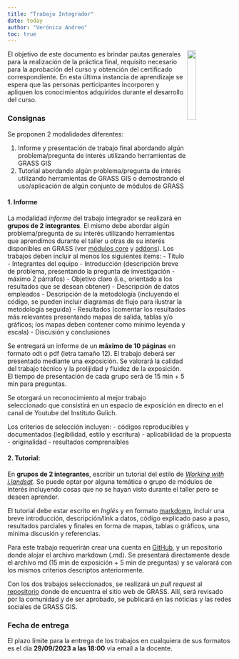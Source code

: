 ```yaml
---
title: "Trabajo Integrador"
date: today
author: "Verónica Andreo"
toc: true
---
```


<img align="right" src="assets/img/grass_logo_alphab.png" width="20%">


El objetivo de este documento es brindar pautas generales para la realización 
de la práctica final, requisito necesario para la aprobación del curso y 
obtención del certificado correspondiente. En esta última 
instancia de aprendizaje se espera que las personas perticipantes incorporen y 
apliquen los conocimientos adquiridos durante el desarrollo del curso. 

### Consignas

Se proponen 2 modalidades diferentes:

1. Informe y presentación de trabajo final abordando algún problema/pregunta de 
interés utilizando herramientas de GRASS GIS
1. Tutorial abordando algún problema/pregunta de interés utilizando herramientas
de GRASS GIS o demostrando el uso/aplicación de algún conjunto de módulos de GRASS


#### 1. Informe

La modalidad *informe* del trabajo integrador se realizará en 
**grupos de 2 integrantes**. 
El mismo debe abordar algún problema/pregunta de su interés utilizando 
herramientas que aprendimos durante el taller u otras de su interés disponibles
en GRASS (ver [módulos core](https://grass.osgeo.org/grass-stable/manuals/full_index.html) 
y [addons](https://grass.osgeo.org/grass-stable/manuals/addons/)).
Los trabajos deben incluir al menos los siguientes ítems:
  - Título
  - Integrantes del equipo
  - Introducción (descripción breve de problema, presentando la pregunta de 
  investigación - máximo 2 párrafos)
  - Objetivo claro (i.e., orientado a los resultados que se desean obtener)
  - Descripción de datos empleados
  - Descripción de la metodología (incluyendo el código, se pueden incluir 
  diagramas de flujo para ilustrar la metodología seguida) 
  - Resultados (comentar los resultados más relevantes presentando mapas de 
  salida, tablas y/o gráficos; los mapas deben contener como mínimo leyenda y escala)
  - Discusión y conclusiones

Se entregará un informe de un **máximo de 10 páginas** en formato odt o pdf 
(letra tamaño 12). 
El trabajo deberá ser presentado mediante una exposición. Se valorará la calidad
del trabajo técnico y la prolijidad y fluidez de la exposición. El tiempo de 
presentación de cada grupo será de 15 min + 5 min para preguntas.

Se otorgará un reconocimiento al mejor trabajo seleccionado que consistirá en un
espacio de exposición en directo en el canal de Youtube del Instituto Gulich.

Los criterios de selección incluyen:
  - códigos reproducibles y documentados (legibilidad, estilo y escritura)
  - aplicabilidad de la propuesta
  - originalidad
  - resultados comprensibles

#### 2. Tutorial:

En **grupos de 2 integrantes**, escribir un tutorial del estilo de
[*Working with i.landsat*](https://veroandreo.gitlab.io/post/jan2021_ilandsat_tutorial/).
Se puede optar por alguna temática o grupo de módulos de interés incluyendo 
cosas que no se hayan visto durante el taller pero se deseen aprender.
 
El tutorial debe estar escrito en *Inglés* y en formato 
[markdown](https://github.com/adam-p/markdown-here/wiki/Markdown-Cheatsheet), 
incluir una breve introducción, descripción/link a datos, código explicado 
paso a paso, resultados parciales y finales en forma de mapas, tablas o gráficos, 
una mínima discusión y referencias. 

Para este trabajo requerirán crear una cuenta en [GitHub](https://github.com/), y 
un repositorio donde alojar el archivo markdown (.md).
Se presentará directamente desde el archivo md (15 min de exposición + 5 min de 
preguntas) y se valorará con los mismos criterios descriptos anteriormente.  

Con los dos trabajos seleccionados, se realizará un *pull request* al 
[repositorio](https://github.com/OSGeo/grass-website)
donde de encuentra el sitio web de GRASS. Allí, será revisado por la 
comunidad y de ser aprobado, se publicará en las noticias
y las redes sociales de GRASS GIS.  

### Fecha de entrega

El plazo límite para la entrega de los trabajos en cualquiera de
sus formatos es el día **29/09/2023 a las 18:00** via email a la 
docente. 

<!-- La exposición de los trabajos se realizará el día **23/04/2021** -->
<!-- en horario a acordar. -->
